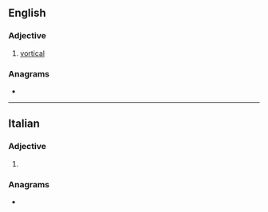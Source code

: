 ==English==

===Adjective===
{{en-adj}}

# [[vortical]]

===Anagrams===
* {{anagrams|en|a=ceioorstv|isovector}}

----

==Italian==

===Adjective===
{{head|it|adjective form}}

# {{inflection of|it|vorticoso||f|p}}

===Anagrams===
* {{l|it|riscotevo}}